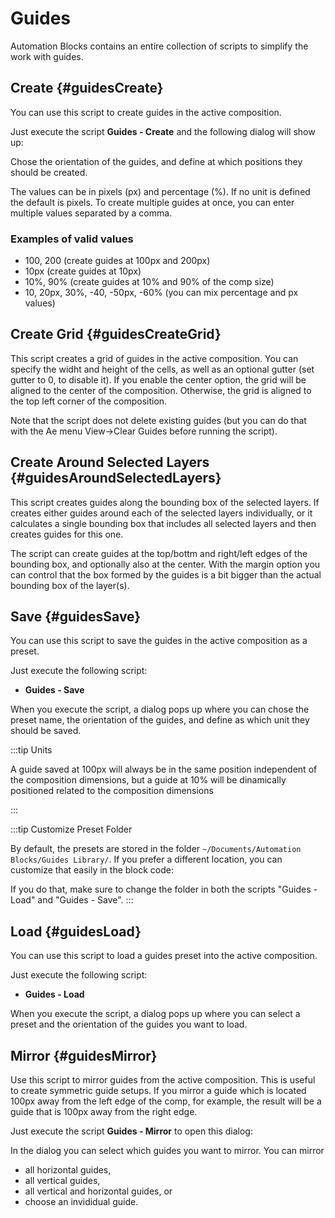 


# Guides

Automation Blocks contains an entire collection of scripts to simplify the work with guides.

## Create {#guidesCreate}

You can use this script to create guides in the active composition.

Just execute the script **Guides - Create** and the following dialog will show up:

<RetinaImg
	src="/img/tools-ae/guideCreateDialog.png"
	alt="After Effects Script: Guides - Create - Dialog"
/>

Chose the orientation of the guides, and define at which positions they should be created.

The values can be in pixels (px) and percentage (%). If no unit is defined the default is pixels.
To create multiple guides at once, you can enter multiple values separated by a comma.

### Examples of valid values

-   100, 200  (create guides at 100px and 200px)
-   10px (create guides at 10px)
-   10%, 90%  (create guides at 10% and 90% of the comp size)
-   10, 20px, 30%, -40, -50px, -60%  (you can mix percentage and px values)

## Create Grid {#guidesCreateGrid}

<RetinaImg
	src="/img/tools-ae/guidesCreateGrid.png"
	alt="After Effects Script: Guides - Create Grid"
/>

This script creates a grid of guides in the active composition. You can specify the widht and height of the cells, as well as an optional gutter (set gutter to 0, to disable it).
If you enable the center option, the grid will be aligned to the center of the composition. Otherwise, the grid is aligned to the top left corner of the composition.

Note that the script does not delete existing guides (but you can do that with the Ae menu View->Clear Guides before running the script).

## Create Around Selected Layers {#guidesAroundSelectedLayers}

<RetinaImg
	src="/img/tools-ae/guidesCreateAroundSelectedLayers.png"
	alt="After Effects Script: Guides - Create Around Selected Layers"
/>

This script creates guides along the bounding box of the selected layers. If creates either guides around each of the selected layers individually, or it calculates a single bounding box that includes all selected layers and then creates guides for this one.

The script can create guides at the top/bottm and right/left edges of the bounding box, and optionally also at the center. With the margin option you can control that the box formed by the guides is a bit bigger than the actual bounding box of the layer(s).

## Save {#guidesSave}

You can use this script to save the guides in the active composition as a preset.

Just execute the following script:

-   **Guides - Save**

When you execute the script, a dialog pops up where you can chose the preset name, the orientation of the guides,
and define as which unit they should be saved.

<RetinaImg
	src="/img/tools-ae/guideSaveDialog.png"
	alt="After Effects Script: Guides - Save - Dialog"
/>

:::tip Units

A guide saved at 100px will always be in the same position independent of the composition dimensions,
but a guide at 10% will be dinamically positioned related to the composition dimensions

:::

:::tip Customize Preset Folder

By default, the presets are stored in the folder `~/Documents/Automation Blocks/Guides Library/`. If you prefer a different location, you can customize that easily in the block code:

<RetinaImg src="/img/tools-ae/guidesSaveCustomizeFolder.png" alt="choose custom folder for guides presets"/>

If you do that, make sure to change the folder in both the scripts "Guides - Load" and "Guides - Save".
:::

## Load {#guidesLoad}

You can use this script to load a guides preset into the active composition.

Just execute the following script:

-   **Guides - Load**

When you execute the script, a dialog pops up where you can select a preset and the orientation of the guides you want to load.

<RetinaImg
	src="/img/tools-ae/guideLoadDialog.png"
	alt="After Effects Script: Guides - Load - Dialog"
/>

## Mirror {#guidesMirror}

Use this script to mirror guides from the active composition. This is useful to create symmetric guide setups. If you mirror a guide which is located 100px away from the left edge of the comp, for example, the result will be a guide that is 100px away from the right edge.

<RetinaImg
	src="/img/tools-ae/guideMirrorExample.png"
	alt="After Effects Script: Mirror Guides Example"
/>

Just execute the script **Guides - Mirror** to open this dialog:

<RetinaImg
	src="/img/tools-ae/guideMirrorDialog.png"
	alt="After Effects Script: Guides - Mirror - Dialog"
/>

In the dialog you can select which guides you want to mirror. You can mirror 
- all horizontal guides, 
- all vertical guides,
- all vertical and horizontal guides, or
- choose an invididual guide.


